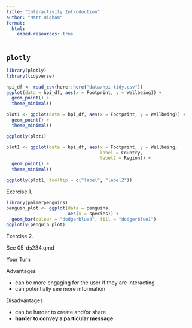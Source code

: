 ```yaml
---
title: "Interactivity Introduction"
author: "Matt Higham"
format: 
  html:
    embed-resources: true
---
```


## `plotly`

```r
library(plotly)
library(tidyverse)

hpi_df <- read_csv(here::here("data/hpi-tidy.csv"))
ggplot(data = hpi_df, aes(x = Footprint, y = Wellbeing)) +
  geom_point() +
  theme_minimal()

plot1 <- ggplot(data = hpi_df, aes(x = Footprint, y = Wellbeing)) +
  geom_point() +
  theme_minimal()

ggplotly(plot1)
```

```r
plot1 <- ggplot(data = hpi_df, aes(x = Footprint, y = Wellbeing,
                                   label = Country,
                                   label2 = Region)) +
  geom_point() +
  theme_minimal()

ggplotly(plot1, tooltip = c("label", "label2"))
```

Exercise 1.

```r
library(palmerpenguins)
penguin_plot <- ggplot(data = penguins,
                       aes(x = species)) +
  geom_bar(colour = "dodgerblue4", fill = "dodgerblue1")
ggplotly(penguin_plot)
```

Exercise 2.

See 05-ds234.qmd

Your Turn

Advantages

* can be more engaging for the user if they are interacting
* can potentially see more information

Disadvantages

* can be harder to create and/or share
* __harder to convey a particular message__